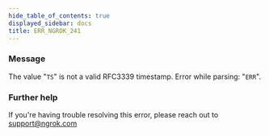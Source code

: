 ```yaml
---
hide_table_of_contents: true
displayed_sidebar: docs
title: ERR_NGROK_241
---
```


### Message

The value "`TS`" is not a valid RFC3339 timestamp. Error while parsing: "`ERR`".

<ErrorDetails />

### Further help

If you're having trouble resolving this error, please reach out to [support@ngrok.com](mailto:support@ngrok.com?subject=Help%20with%20ERR_NGROK_241)
